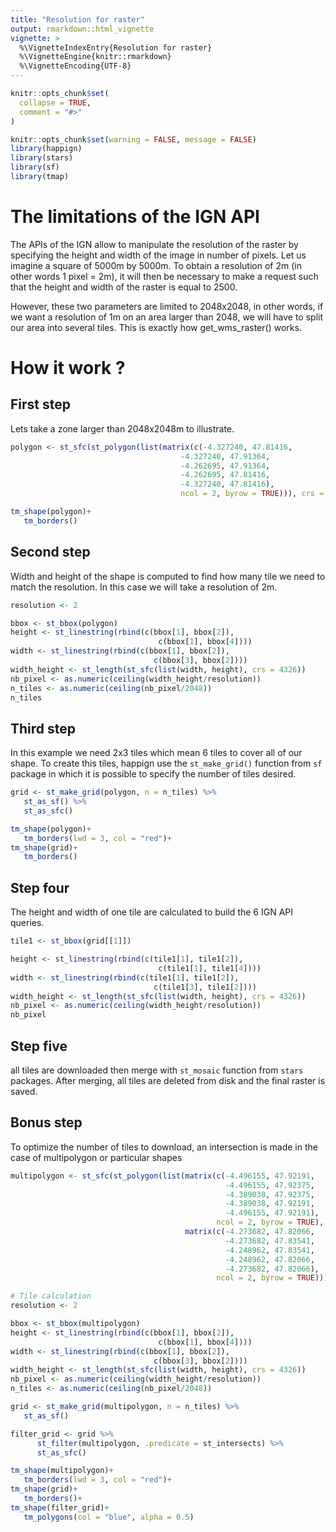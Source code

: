 ---
title: "Resolution for raster"
output: rmarkdown::html_vignette
vignette: >
  %\VignetteIndexEntry{Resolution for raster}
  %\VignetteEngine{knitr::rmarkdown}
  %\VignetteEncoding{UTF-8}
---

```{r, include = FALSE}
knitr::opts_chunk$set(
  collapse = TRUE,
  comment = "#>"
)
```

```{r setup}
knitr::opts_chunk$set(warning = FALSE, message = FALSE)
library(happign)
library(stars)
library(sf)
library(tmap)
```

# The limitations of the IGN API

The APIs of the IGN allow to manipulate the resolution of the raster by specifying the height and width of the image in number of pixels. Let us imagine a square of 5000m by 5000m. To obtain a resolution of 2m (in other words 1 pixel = 2m), it will then be necessary to make a request such that the height and width of the raster is equal to 2500.

However, these two parameters are limited to 2048x2048, in other words, if we want a resolution of 1m on an area larger than 2048, we will have to split our area into several tiles. This is exactly how get_wms_raster() works.


# How it work ?
## First step 

   Lets take a zone larger than 2048x2048m to illustrate.

```{r}
polygon <- st_sfc(st_polygon(list(matrix(c(-4.327240, 47.81416,
                                      -4.327240, 47.91364,
                                      -4.262695, 47.91364,
                                      -4.262695, 47.81416,
                                      -4.327240, 47.81416),
                                      ncol = 2, byrow = TRUE))), crs = st_crs(4326))

tm_shape(polygon)+
   tm_borders()
```

## Second step

   Width and height of the shape is computed to find how many tile we need to match the resolution. In this case we will take a resolution of 2m.

```{r}
resolution <- 2

bbox <- st_bbox(polygon)
height <- st_linestring(rbind(c(bbox[1], bbox[2]),
                                 c(bbox[1], bbox[4])))
width <- st_linestring(rbind(c(bbox[1], bbox[2]),
                                c(bbox[3], bbox[2])))
width_height <- st_length(st_sfc(list(width, height), crs = 4326))
nb_pixel <- as.numeric(ceiling(width_height/resolution))
n_tiles <- as.numeric(ceiling(nb_pixel/2048))
n_tiles

```

## Third step

   In this example we need 2x3 tiles which mean 6 tiles to cover all of our shape. To create this tiles, happign use the `st_make_grid()` function from `sf` package in which it is possible to specify the number of tiles desired.

```{r}

grid <- st_make_grid(polygon, n = n_tiles) %>%
   st_as_sf() %>% 
   st_as_sfc()

tm_shape(polygon)+
   tm_borders(lwd = 3, col = "red")+
tm_shape(grid)+
   tm_borders()
```

## Step four

   The height and width of one tile are calculated to build the 6 IGN API queries. 

```{r}
tile1 <- st_bbox(grid[[1]])

height <- st_linestring(rbind(c(tile1[1], tile1[2]),
                                 c(tile1[1], tile1[4])))
width <- st_linestring(rbind(c(tile1[1], tile1[2]),
                                c(tile1[3], tile1[2])))
width_height <- st_length(st_sfc(list(width, height), crs = 4326))
nb_pixel <- as.numeric(ceiling(width_height/resolution))
nb_pixel
```

## Step five

   all tiles are downloaded then merge with `st_mosaic` function from `stars` packages. After merging, all tiles are deleted from disk and the final raster is saved.

## Bonus step

   To optimize the number of tiles to download, an intersection is made in the case of multipolygon or particular shapes

```{r}
multipolygon <- st_sfc(st_polygon(list(matrix(c(-4.496155, 47.92191,
                                                -4.496155, 47.92375,
                                                -4.389038, 47.92375,
                                                -4.389038, 47.92191,
                                                -4.496155, 47.92191),
                                              ncol = 2, byrow = TRUE),
                                       matrix(c(-4.273682, 47.82066,
                                                -4.273682, 47.83541,
                                                -4.248962, 47.83541,
                                                -4.248962, 47.82066,
                                                -4.273682, 47.82066),
                                              ncol = 2, byrow = TRUE))), crs = st_crs(4326))

# Tile calculation
resolution <- 2

bbox <- st_bbox(multipolygon)
height <- st_linestring(rbind(c(bbox[1], bbox[2]),
                                 c(bbox[1], bbox[4])))
width <- st_linestring(rbind(c(bbox[1], bbox[2]),
                                c(bbox[3], bbox[2])))
width_height <- st_length(st_sfc(list(width, height), crs = 4326))
nb_pixel <- as.numeric(ceiling(width_height/resolution))
n_tiles <- as.numeric(ceiling(nb_pixel/2048))

grid <- st_make_grid(multipolygon, n = n_tiles) %>%
   st_as_sf()

filter_grid <- grid %>%
      st_filter(multipolygon, .predicate = st_intersects) %>%
      st_as_sfc()

tm_shape(multipolygon)+
   tm_borders(lwd = 3, col = "red")+
tm_shape(grid)+
   tm_borders()+
tm_shape(filter_grid)+
   tm_polygons(col = "blue", alpha = 0.5)

```

